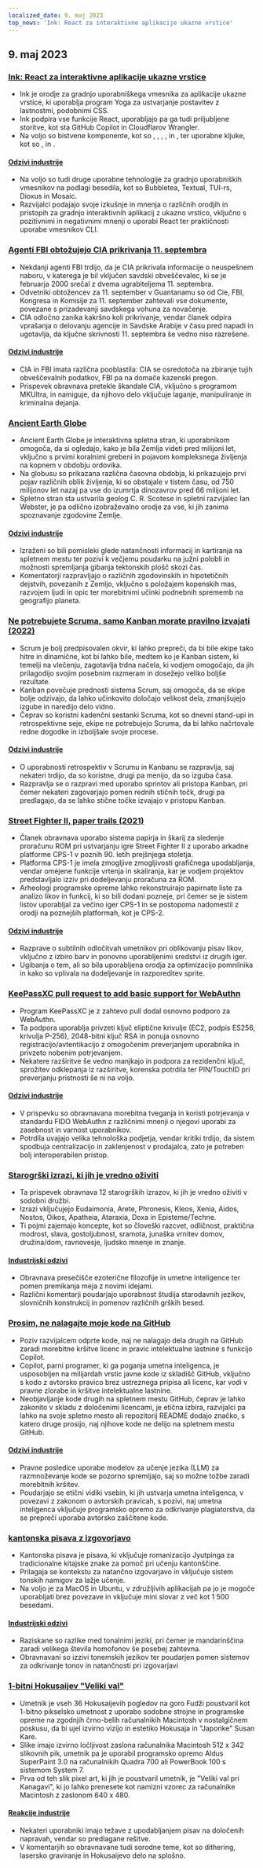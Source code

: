 ```yaml
---
localized_date: 9. maj 2023
top_news: 'Ink: React za interaktivne aplikacije ukazne vrstice'
---
```




<CallToAction />

<Steps>

## 9. maj 2023

### [Ink: React za interaktivne aplikacije ukazne vrstice](https://github.com/vadimdemedes/ink)

- Ink je orodje za gradnjo uporabniškega vmesnika za aplikacije ukazne vrstice, ki uporablja program Yoga za ustvarjanje postavitev z lastnostmi, podobnimi CSS.
- Ink podpira vse funkcije React, uporabljajo pa ga tudi priljubljene storitve, kot sta GitHub Copilot in Cloudflarov Wrangler.
- Na voljo so bistvene komponente, kot so <Box>, <Text>, <Newline>, <Spacer>, <Static> in <Transform>, ter uporabne kljuke, kot so <useInput>, <useStdin> in <useFocus>.

#### [Odzivi industrije](http://news.ycombinator.com/item?id=35863837)

- Na voljo so tudi druge uporabne tehnologije za gradnjo uporabniških vmesnikov na podlagi besedila, kot so Bubbletea, Textual, TUI-rs, Dioxus in Mosaic.
- Razvijalci podajajo svoje izkušnje in mnenja o različnih orodjih in pristopih za gradnjo interaktivnih aplikacij z ukazno vrstico, vključno s pozitivnimi in negativnimi mnenji o uporabi React ter praktičnosti uporabe vmesnikov CLI.

### [Agenti FBI obtožujejo CIA prikrivanja 11. septembra](https://www.spytalk.co/p/exclusive-fbi-agents-accuse-cia-of)

- Nekdanji agenti FBI trdijo, da je CIA prikrivala informacije o neuspešnem naboru, v katerega je bil vključen savdski obveščevalec, ki se je februarja 2000 srečal z dvema ugrabiteljema 11. septembra.
- Odvetniki obtožencev za 11. september v Guantanamu so od Cie, FBI, Kongresa in Komisije za 11. september zahtevali vse dokumente, povezane s prizadevanji savdskega vohuna za novačenje.
- CIA odločno zanika kakršno koli prikrivanje, vendar članek odpira vprašanja o delovanju agencije in Savdske Arabije v času pred napadi in ugotavlja, da ključne skrivnosti 11. septembra še vedno niso razrešene.

#### [Odzivi industrije](http://news.ycombinator.com/item?id=35862656)

- CIA in FBI imata različna pooblastila: CIA se osredotoča na zbiranje tujih obveščevalnih podatkov, FBI pa na domače kazenski pregon.
- Prispevek obravnava pretekle škandale CIA, vključno s programom MKUltra, in namiguje, da njihovo delo vključuje laganje, manipuliranje in kriminalna dejanja.

### [Ancient Earth Globe](https://dinosaurpictures.org/ancient-earth/#470)

- Ancient Earth Globe je interaktivna spletna stran, ki uporabnikom omogoča, da si ogledajo, kako je bila Zemlja videti pred milijoni let, vključno s prvimi koralnimi grebeni in pojavom kompleksnega življenja na kopnem v obdobju ordovika.
- Na globusu so prikazana različna časovna obdobja, ki prikazujejo prvi pojav različnih oblik življenja, ki so obstajale v tistem času, od 750 milijonov let nazaj pa vse do izumrtja dinozavrov pred 66 milijoni let.
- Spletno stran sta ustvarila geolog C. R. Scotese in spletni razvijalec Ian Webster, je pa odlično izobraževalno orodje za vse, ki jih zanima spoznavanje zgodovine Zemlje.

#### [Odzivi industrije](http://news.ycombinator.com/item?id=35856820)

- Izraženi so bili pomisleki glede natančnosti informacij in kartiranja na spletnem mestu ter pozivi k večjemu poudarku na južni polobli in možnosti spremljanja gibanja tektonskih plošč skozi čas.
- Komentatorji razpravljajo o različnih zgodovinskih in hipotetičnih dejstvih, povezanih z Zemljo, vključno s položajem kopenskih mas, razvojem ljudi in opic ter morebitnimi učinki podnebnih sprememb na geografijo planeta.

### [Ne potrebujete Scruma, samo Kanban morate pravilno izvajati (2022)](https://lucasfcosta.com/2022/10/02/scrum-versus-kanban.html)

- Scrum je bolj predpisovalen okvir, ki lahko prepreči, da bi bile ekipe tako hitre in dinamične, kot bi lahko bile, medtem ko je Kanban sistem, ki temelji na vlečenju, zagotavlja trdna načela, ki vodjem omogočajo, da jih prilagodijo svojim posebnim razmeram in dosežejo veliko boljše rezultate.
- Kanban povečuje prednosti sistema Scrum, saj omogoča, da se ekipe bolje odzivajo, da lahko učinkovito določajo velikost dela, zmanjšujejo izgube in naredijo delo vidno.
- Čeprav so koristni kadenčni sestanki Scruma, kot so dnevni stand-upi in retrospektivne seje, ekipe ne potrebujejo Scruma, da bi lahko načrtovale redne dogodke in izboljšale svoje procese.

#### [Odzivi industrije](http://news.ycombinator.com/item?id=35857463)

- O uporabnosti retrospektiv v Scrumu in Kanbanu se razpravlja, saj nekateri trdijo, da so koristne, drugi pa menijo, da so izguba časa.
- Razpravlja se o razpravi med uporabo sprintov ali pristopa Kanban, pri čemer nekateri zagovarjajo pomen rednih stičnih točk, drugi pa predlagajo, da se lahko stične točke izvajajo v pristopu Kanban.

### [Street Fighter II, paper trails (2021)](https://fabiensanglard.net/sf2_sheets/index.html)

- Članek obravnava uporabo sistema papirja in škarij za sledenje proračunu ROM pri ustvarjanju igre Street Fighter II z uporabo arkadne platforme CPS-1 v poznih 90. letih prejšnjega stoletja.
- Platforma CPS-1 je imela zmogljive zmogljivosti grafičnega upodabljanja, vendar omejene funkcije vrtenja in skaliranja, kar je vodjem projektov predstavljalo izziv pri dodeljevanju proračuna za ROM.
- Arheologi programske opreme lahko rekonstruirajo papirnate liste za analizo likov in funkcij, ki so bili dodani pozneje, pri čemer se je sistem listov uporabljal za večino iger CPS-1 in se postopoma nadomestil z orodji na poznejših platformah, kot je CPS-2.

#### [Odzivi industrije](http://news.ycombinator.com/item?id=35859338)

- Razprave o subtilnih odločitvah umetnikov pri oblikovanju pisav likov, vključno z izbiro barv in ponovno uporabljenimi sredstvi iz drugih iger.
- Ugibanja o tem, ali so bila uporabljena orodja za optimizacijo pomnilnika in kako so vplivala na dodeljevanje in razporeditev sprite.

### [KeePassXC pull request to add basic support for WebAuthn](https://github.com/keepassxreboot/keepassxc/pull/8825)

- Program KeePassXC je z zahtevo pull dodal osnovno podporo za WebAuthn.
- Ta podpora uporablja privzeti ključ eliptične krivulje (EC2, podpis ES256, krivulja P-256), 2048-bitni ključ RSA in ponuja osnovno registracijo/avtentikacijo z omogočenim preverjanjem uporabnika in privzeto nobenim potrjevanjem.
- Nekatere razširitve še vedno manjkajo in podpora za rezidenčni ključ, sprožitev odklepanja iz razširitve, korenska potrdila ter PIN/TouchID pri preverjanju pristnosti še ni na voljo.

#### [Odzivi industrije](http://news.ycombinator.com/item?id=35859877)

- V prispevku so obravnavana morebitna tveganja in koristi potrjevanja v standardu FIDO WebAuthn z različnimi mnenji o njegovi uporabi za zasebnost in varnost uporabnikov.
- Potrdila uvajajo velika tehnološka podjetja, vendar kritiki trdijo, da sistem spodbuja centralizacijo in zaklenjenost v prodajalca, zato je potreben bolj interoperabilen pristop.

### [Starogrški izrazi, ki jih je vredno oživiti](https://classicalwisdom.substack.com/p/12-ancient-greek-terms-that-should)

- Ta prispevek obravnava 12 starogrških izrazov, ki jih je vredno oživiti v sodobni družbi.
- Izrazi vključujejo Eudaimonia, Arete, Phronesis, Kleos, Xenia, Aidos, Nostos, Oikos, Apatheia, Ataraxia, Doxa in Episteme/Techne.
- Ti pojmi zajemajo koncepte, kot so človeški razcvet, odličnost, praktična modrost, slava, gostoljubnost, sramota, junaška vrnitev domov, družina/dom, ravnovesje, ljudsko mnenje in znanje.

#### [Industrijski odzivi](http://news.ycombinator.com/item?id=35867935)

- Obravnava presečišče ezoterične filozofije in umetne inteligence ter pomen premikanja meja z novimi idejami.
- Različni komentarji poudarjajo uporabnost študija starodavnih jezikov, slovničnih konstrukcij in pomenov različnih grških besed.

### [Prosim, ne nalagajte moje kode na GitHub](https://nogithub.codeberg.page/)

- Poziv razvijalcem odprte kode, naj ne nalagajo dela drugih na GitHub zaradi morebitne kršitve licenc in pravic intelektualne lastnine s funkcijo Copilot.
- Copilot, parni programer, ki ga poganja umetna inteligenca, je usposobljen na milijardah vrstic javne kode iz skladišč GitHub, vključno s kodo z avtorsko pravico brez ustreznega pripisa ali licenc, kar vodi v pravne zlorabe in kršitve intelektualne lastnine.
- Neobjavljanje kode drugih na spletnem mestu GitHub, čeprav je lahko zakonito v skladu z določenimi licencami, je etična izbira, razvijalci pa lahko na svoje spletno mesto ali repozitorij README dodajo značko, s katero druge prosijo, naj njihove kode ne delijo na spletnem mestu GitHub.

#### [Odzivi industrije](http://news.ycombinator.com/item?id=35859142)

- Pravne posledice uporabe modelov za učenje jezika (LLM) za razmnoževanje kode se pozorno spremljajo, saj so možne tožbe zaradi morebitnih kršitev.
- Poudarjajo se etični vidiki vsebin, ki jih ustvarja umetna inteligenca, v povezavi z zakonom o avtorskih pravicah, s pozivi, naj umetna inteligenca vključuje programsko opremo za odkrivanje plagiatorstva, da se prepreči uporaba avtorsko zaščitene kode.

### [kantonska pisava z izgovorjavo](https://visual-fonts.com/)

- Kantonska pisava je pisava, ki vključuje romanizacijo Jyutpinga za tradicionalne kitajske znake za pomoč pri učenju kantonščine.
- Prilagaja se kontekstu za natančno izgovarjavo in vključuje sistem tonskih namigov za lažje učenje.
- Na voljo je za MacOS in Ubuntu, v združljivih aplikacijah pa jo je mogoče uporabljati brez povezave in vključuje mini slovar z več kot 1 500 besedami.

#### [Industrijski odzivi](http://news.ycombinator.com/item?id=35867275)

- Raziskane so razlike med tonalnimi jeziki, pri čemer je mandarinščina zaradi velikega števila homofonov še posebej zahtevna.
- Obravnavani so izzivi tonemskih jezikov ter poudarjen pomen sistemov za odkrivanje tonov in natančnosti pri izgovarjavi

### [1-bitni Hokusaijev "Veliki val"](https://www.hypertalking.com/2023/05/08/1-bit-pixel-art-of-hokusais-the-great-wave-off-kanagawa/)

- Umetnik je vseh 36 Hokusaijevih pogledov na goro Fudži poustvaril kot 1-bitno pikselsko umetnost z uporabo sodobne strojne in programske opreme na zgodnjih črno-belih računalnikih Macintosh v nostalgičnem poskusu, da bi ujel izvirno vizijo in estetiko Hokusaja in "Japonke" Susan Kare.
- Slike imajo izvirno ločljivost zaslona računalnika Macintosh 512 x 342 slikovnih pik, umetnik pa je uporabil programsko opremo Aldus SuperPaint 3.0 na računalnikih Quadra 700 ali PowerBook 100 s sistemom System 7.
- Prva od teh slik pixel art, ki jih je poustvaril umetnik, je "Veliki val pri Kanagavi", ki jo lahko prenesete kot namizni vzorec za računalnike Macintosh z zaslonom 640 x 480.

#### [Reakcije industrije](http://news.ycombinator.com/item?id=35866283)

- Nekateri uporabniki imajo težave z upodabljanjem pisav na določenih napravah, vendar so predlagane rešitve.
- V komentarjih so obravnavane tudi sorodne teme, kot so dithering, lasersko graviranje in Hokusaijevo delo na splošno.

</Steps>
